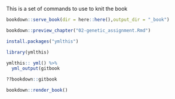 This is a set of commands to use to knit the book

```r
bookdown::serve_book(dir = here::here(),output_dir = "_book")
```

```r
bookdown::preview_chapter("02-genetic_assignment.Rmd")
```

```r
install.packages("ymlthis")
```

```r
library(ymlthis)
```

```r
ymlthis:: yml() %>%
  yml_output(gitbook
```

```r
??bookdown::gitbook

```


```r
bookdown::render_book()
```

